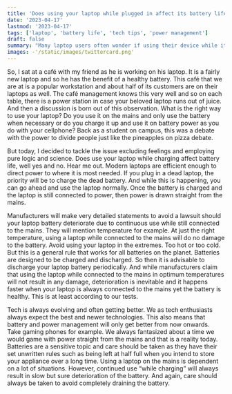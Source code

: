 ```yaml
---
title: 'Does using your laptop while plugged in affect its battery life?'
date: '2023-04-17'
lastmod: '2023-04-17'
tags: ['laptop', 'battery life', 'tech tips', 'power management']
draft: false
summary: "Many laptop users often wonder if using their device while it's plugged in can affect its battery life. This article delves into the intricacies of laptop power management, providing insights on how to optimize your laptop usage for prolonged battery health."
images: -'/static/images/twittercard.png'
---
```


So, I sat at a café with my friend as he is working on his laptop. It is a fairly new laptop and so he has the benefit of a healthy battery. This café that we are at is a popular workstation and about half of its customers are on their laptops as well. The café management knows this very well and so on each table, there is a power station in case your beloved laptop runs out of juice. And then a discussion is born out of this observation. What is the right way to use your laptop? Do you use it on the mains and only use the battery when necessary or do you charge it up and use it on battery power as you do with your cellphone? Back as a student on campus, this was a debate with the power to divide people just like the pineapples on pizza debate.

But today, I decided to tackle the issue excluding feelings and employing pure logic and science. Does use your laptop while charging affect battery life, well yes and no. Hear me out. Modern laptops are efficient enough to direct power to where it is most needed. If you plug in a dead laptop, the priority will be to charge the dead battery. And while this is happening, you can go ahead and use the laptop normally. Once the battery is charged and the laptop is still connected to power, then power is drawn straight from the mains.

Manufacturers will make very detailed statements to avoid a lawsuit should your laptop battery deteriorate due to continuous use while still connected to the mains. They will mention temperature for example. At just the right temperature, using a laptop while connected to the mains will do no damage to the battery. Avoid using your laptop in the extremes. Too hot or too cold. But this is a general rule that works for all batteries on the planet. Batteries are designed to be charged and discharged. So then it is advisable to discharge your laptop battery periodically. And while manufacturers claim that using the laptop while connected to the mains in optimum temperatures will not result in any damage, deterioration is inevitable and it happens faster when your laptop is always connected to the mains yet the battery is healthy. This is at least according to our tests.

Tech is always evolving and often getting better. We as tech enthusiasts always expect the best and newer technologies. This also means that battery and power management will only get better from now onwards. Take gaming phones for example. We always fantasized about a time we would game with power straight from the mains and that is a reality today. Batteries are a sensitive topic and care should be taken as they have their set unwritten rules such as being left at half full when you intend to store your appliance over a long time. Using a laptop on the mains is dependent on a lot of situations. However, continued use “while charging” will always result in slow but sure deterioration of the battery. And again, care should always be taken to avoid completely draining the battery.